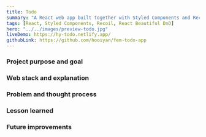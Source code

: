 ```yaml
---
title: Todo
summary: "A React web app built together with Styled Components and Recoil that allows users to add, mark, and delete to-do items. The users can drag and drop to reorder the to-do items."
tags: [React, Styled Components, Recoil, React Beautiful DnD]
hero: "../../images/preview-todo.jpg"
liveDemo: https://hy-todo.netlify.app/
githubLink: https://github.com/hooiyan/fem-todo-app
---
```


### Project purpose and goal



### Web stack and explanation



### Problem and thought process



### Lesson learned



### Future improvements

